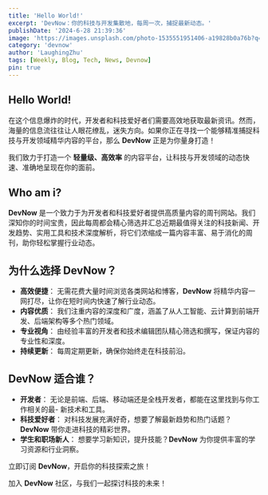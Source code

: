 ```yaml
---
title: 'Hello World!'
excerpt: 'DevNow：你的科技与开发集散地，每周一次，捕捉最新动态。'
publishDate: '2024-6-28 21:39:36'
image: 'https://images.unsplash.com/photo-1535551951406-a19828b0a76b?q=80&w=3266&auto=format&fit=crop&ixlib=rb-4.0.3&ixid=M3wxMjA3fDB8MHxwaG90by1wYWdlfHx8fGVufDB8fHx8fA%3D%3D'
category: 'devnow'
author: 'LaughingZhu'
tags: [Weekly, Blog, Tech, News, Devnow]
pin: true
---
```


## Hello World!

在这个信息爆炸的时代，开发者和科技爱好者们需要高效地获取最新资讯。然而，海量的信息流往往让人眼花缭乱，迷失方向。如果你正在寻找一个能够精准捕捉科技与开发领域精华内容的平台，那么 **DevNow** 正是为你量身打造！

我们致力于打造一个 **轻量级、高效率** 的内容平台，让科技与开发领域的动态快速、准确地呈现在你的面前。

## Who am i?

**DevNow** 是一个致力于为开发者和科技爱好者提供高质量内容的周刊网站。我们深知你的时间宝贵，因此每周都会精心筛选并汇总近期最值得关注的科技新闻、开发趋势、实用工具和技术深度解析，将它们浓缩成一篇内容丰富、易于消化的周刊，助你轻松掌握行业动态。

## 为什么选择 DevNow？

- **高效便捷**： 无需花费大量时间浏览各类网站和博客，**DevNow** 将精华内容一网打尽，让你在短时间内快速了解行业动态。
- **内容优质**： 我们注重内容的深度和广度，涵盖了从人工智能、云计算到前端开发、后端架构等多个热门领域。
- **专业视角**： 由经验丰富的开发者和技术编辑团队精心筛选和撰写，保证内容的专业性和深度。
- **持续更新**： 每周定期更新，确保你始终走在科技前沿。

## DevNow 适合谁？

- **开发者**： 无论是前端、后端、移动端还是全栈开发者，都能在这里找到与你工作相关的最- 新技术和工具。
- **科技爱好者**： 对科技发展充满好奇，想要了解最新趋势和热门话题？**DevNow** 带你走进科技的精彩世界。
- **学生和职场新人**： 想要学习新知识，提升技能？**DevNow** 为你提供丰富的学习资源和行业洞察。

立即订阅 **DevNow**，开启你的科技探索之旅！

加入 **DevNow** 社区，与我们一起探讨科技的未来！
